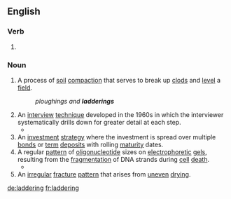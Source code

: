 ==English==

===Verb===
{{head|en|present participle}}

# {{present participle of|ladder|lang=en|nocat=1}}

===Noun===
{{en-noun|~}}

# {{context|agriculture|lang=en}} A process of [[soil]] [[compaction]] that serves to break up [[clods]] and [[level]] a [[field]].
#: ''ploughings and '''ladderings'''''
# An [[interview]] [[technique]] developed in the 1960s in which the interviewer systematically drills down for greater detail at each step.
#* {{quote-book|title=A Gentle Guide To Research Methods |author=Rugg, Gordon, ‎Petre, & Marian |year=2006 |page=127 |ISBN=0335219276 |passage=With upward '''laddering''' like this, you're going from the bottom of the hierarchy up towards the top, and what you'll typically find is that as you go up the number of branches decreases, so you'll keep hitting the same responses and the same high level goals and values eventually, more or less regardless of where you started from. }}
# An [[investment]] [[strategy]] where the investment is spread over multiple [[bond]]s or [[term]] [[deposit]]s with rolling [[maturity]] dates.
# A regular [[pattern]] of [[oligonucleotide]] sizes on [[electrophoretic]] [[gels]], resulting from the [[fragmentation]] of DNA strands during [[cell]] [[death]]. 
#* {{quote-book|title=Cell Engineering: Apoptosis |author=Mohamed Al-Rubeai & ‎Martin Fussenegger |year=2006  |page=116 |ISBN=1402022174 |passage=For example, tobacco cell cultures grown at 5oC, resulted in a loss of viability relative to control cells and exhibited DNA '''laddering''' (Koukalova et al., 1997). }}
# An [[irregular]] [[fracture]] [[pattern]] that arises from [[uneven]] [[drying]].



[[de:laddering]]
[[fr:laddering]]